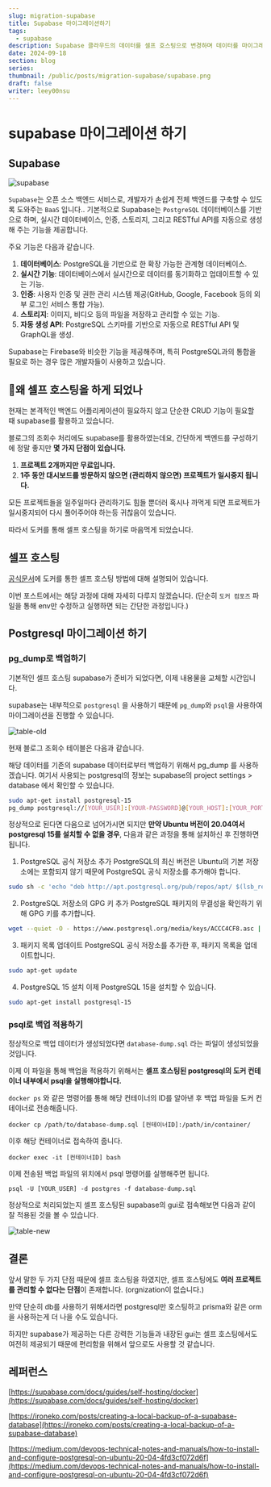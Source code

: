 ---
slug: migration-supabase
title: Supabase 마이그레이션하기
tags:
  - supabase
description: Supabase 클라우드의 데이터를 셀프 호스팅으로 변경하며 데이터를 마이그레이션 해봅시다.
date: 2024-09-18
section: blog
series:
thumbnail: /public/posts/migration-supabase/supabase.png
draft: false
writer: leey00nsu
---

# supabase 마이그레이션 하기

## Supabase

![supabase](/public/posts/migration-supabase/supabase.png)

`Supabase`는 오픈 소스 백엔드 서비스로, 개발자가 손쉽게 전체 백엔드를 구축할 수 있도록 도와주는 `BaaS` 입니다.. 기본적으로 Supabase는 `PostgreSQL` 데이터베이스를 기반으로 하며, 실시간 데이터베이스, 인증, 스토리지, 그리고 RESTful API를 자동으로 생성해 주는 기능을 제공합니다.

주요 기능은 다음과 같습니다.

1. **데이터베이스**: PostgreSQL을 기반으로 한 확장 가능한 관계형 데이터베이스.
2. **실시간 기능**: 데이터베이스에서 실시간으로 데이터를 동기화하고 업데이트할 수 있는 기능.
3. **인증**: 사용자 인증 및 권한 관리 시스템 제공(GitHub, Google, Facebook 등의 외부 로그인 서비스 통합 가능).
4. **스토리지**: 이미지, 비디오 등의 파일을 저장하고 관리할 수 있는 기능.
5. **자동 생성 API**: PostgreSQL 스키마를 기반으로 자동으로 RESTful API 및 GraphQL을 생성.

Supabase는 Firebase와 비슷한 기능을 제공해주며, 특히 PostgreSQL과의 통합을 필요로 하는 경우 많은 개발자들이 사용하고 있습니다.

## 왜 셀프 호스팅을 하게 되었나

현재는 본격적인 백엔드 어플리케이션이 필요하지 않고 단순한 CRUD 기능이 필요할 때 supabase를 활용하고 있습니다.

블로그의 조회수 처리에도 supabase를 활용하였는데요, 간단하게 백엔드를 구성하기에 정말 좋지만 **몇 가지 단점이 있습니다.**

1. **프로젝트 2개까지만 무료입니다.**
2. **1주 동안 대시보드를 방문하지 않으면 (관리하지 않으면) 프로젝트가 일시중지 됩니다.**

모든 프로젝트들을 일주일마다 관리하기도 힘들 뿐더러 혹시나 까먹게 되면 프로젝트가 일시중지되어 다시 풀어주어야 하는등 귀찮음이 있습니다.

따라서 도커를 통해 셀프 호스팅을 하기로 마음먹게 되었습니다.

## 셀프 호스팅

[공식문서](https://supabase.com/docs/guides/self-hosting/docker)에 도커를 통한 셀프 호스팅 방법에 대해 설명되어 있습니다.

이번 포스트에서는 해당 과정에 대해 자세히 다루지 않겠습니다. (단순히 `도커 컴포즈` 파일을 통해 env만 수정하고 실행하면 되는 간단한 과정입니다.)

## Postgresql 마이그레이션 하기

### pg_dump로 백업하기

기본적인 셀프 호스팅 supabase가 준비가 되었다면, 이제 내용물을 교체할 시간입니다.

supabase는 내부적으로 `postgresql` 을 사용하기 때문에 `pg_dump`와 `psql`을 사용하여 마이그레이션을 진행할 수 있습니다.

![table-old](/public/posts/migration-supabase/table-old.png)

현재 블로그 조회수 테이블은 다음과 같습니다.

해당 데이터를 기존의 supabase 데이터로부터 백업하기 위해서 pg_dump 를 사용하겠습니다.
여기서 사용되는 postgresql의 정보는 supabase의 project settings > database 에서 확인할 수 있습니다.

```bash title="pg_dump"
sudo apt-get install postgresql-15
pg_dump postgresql://[YOUR_USER]:[YOUR-PASSWORD]@[YOUR_HOST]:[YOUR_PORT]/postgres > database-dump.sql
```

정상적으로 된다면 다음으로 넘어가시면 되지만 **만약 Ubuntu 버전이 20.04여서 postgresql 15를 설치할 수 없을 경우**, 다음과 같은 과정을 통해 설치하신 후 진행하면 됩니다.

1. PostgreSQL 공식 저장소 추가
   PostgreSQL의 최신 버전은 Ubuntu의 기본 저장소에는 포함되지 않기 때문에 PostgreSQL 공식 저장소를 추가해야 합니다.

```bash title="PostgreSQL 공식 저장소 추가 명령"
sudo sh -c 'echo "deb http://apt.postgresql.org/pub/repos/apt/ $(lsb_release -cs)-pgdg main" > /etc/apt/sources.list.d/pgdg.list'
```

2. PostgreSQL 저장소의 GPG 키 추가
   PostgreSQL 패키지의 무결성을 확인하기 위해 GPG 키를 추가합니다.

```bash title="PostgreSQL 저장소의 GPG 키 추가"
wget --quiet -O - https://www.postgresql.org/media/keys/ACCC4CF8.asc | sudo apt-key add -
```

3. 패키지 목록 업데이트
   PostgreSQL 공식 저장소를 추가한 후, 패키지 목록을 업데이트합니다.

```bash title="패키지 목록 업데이트"
sudo apt-get update
```

4. PostgreSQL 15 설치
   이제 PostgreSQL 15을 설치할 수 있습니다.

```bash title="PostgreSQL 15 설치"
sudo apt-get install postgresql-15
```

### psql로 백업 적용하기

정상적으로 백업 데이터가 생성되었다면 `database-dump.sql` 라는 파일이 생성되었을 것입니다.

이제 이 파일을 통해 백업을 적용하기 위해서는 **셀프 호스팅된 postgresql의 도커 컨테이너 내부에서 psql을 실행해야합니다.**

`docker ps` 와 같은 명령어를 통해 해당 컨테이너의 ID를 알아낸 후 백업 파일을 도커 컨테이너로 전송해줍니다.

```bash title="도커 컨테이너로 파일 전송"
docker cp /path/to/database-dump.sql [컨테이너ID]:/path/in/container/
```

이후 해당 컨테이너로 접속하여 줍니다.

```bash title="도커 컨테이너 접속"
docker exec -it [컨테이너ID] bash
```

이제 전송된 백업 파일의 위치에서 psql 명령어를 실행해주면 됩니다.

```bash title="psql"
psql -U [YOUR_USER] -d postgres -f database-dump.sql
```

정상적으로 처리되었는지 셀프 호스팅된 supabase의 gui로 접속해보면 다음과 같이 잘 적용된 것을 볼 수 있습니다.

![table-new](/public/posts/migration-supabase/table-new.png)

## 결론

앞서 말한 두 가지 단점 때문에 셀프 호스팅을 하였지만, 셀프 호스팅에도 **여러 프로젝트를 관리할 수 없다는 단점**이 존재합니다. (orgnization이 없습니다.)

만약 단순히 db를 사용하기 위해서라면 postgresql만 호스팅하고 prisma와 같은 orm을 사용하는게 더 나을 수도 있습니다.

하지만 supabase가 제공하는 다른 강력한 기능들과 내장된 gui는 셀프 호스팅에서도 여전히 제공되기 때문에 편리함을 위해서 앞으로도 사용할 것 같습니다.

## 레퍼런스

[https://supabase.com/docs/guides/self-hosting/docker](https://supabase.com/docs/guides/self-hosting/docker)

[https://ironeko.com/posts/creating-a-local-backup-of-a-supabase-database](https://ironeko.com/posts/creating-a-local-backup-of-a-supabase-database)

[https://medium.com/devops-technical-notes-and-manuals/how-to-install-and-configure-postgresql-on-ubuntu-20-04-4fd3cf072d6f](https://medium.com/devops-technical-notes-and-manuals/how-to-install-and-configure-postgresql-on-ubuntu-20-04-4fd3cf072d6f)
